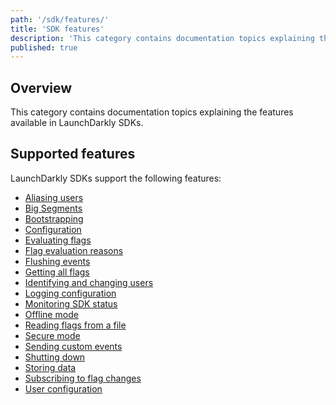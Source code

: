 ```yaml
---
path: '/sdk/features/'
title: 'SDK features'
description: 'This category contains documentation topics explaining the features available in LaunchDarkly''s SDKs.'
published: true
---
```


## Overview

This category contains documentation topics explaining the features available in LaunchDarkly SDKs.

## Supported features

LaunchDarkly SDKs support the following features:

* [Aliasing users](/sdk/features/aliasing-users)
* [Big Segments](/sdk/features/big-segments)
* [Bootstrapping](/sdk/features/bootstrapping)
* [Configuration](/sdk/features/config)
* [Evaluating flags](/sdk/features/evaluating)
* [Flag evaluation reasons](/sdk/features/evaluation-reasons)
* [Flushing events](/sdk/features/flush)
* [Getting all flags](/sdk/features/all-flags)
* [Identifying and changing users](/sdk/features/identify)
* [Logging configuration](/sdk/features/logging)
* [Monitoring SDK status](/sdk/features/monitoring)
* [Offline mode](/sdk/features/offline-mode)
* [Reading flags from a file](/sdk/features/flags-from-files)
* [Secure mode](/sdk/features/secure-mode)
* [Sending custom events](/sdk/features/events)
* [Shutting down](/sdk/features/shutdown)
* [Storing data](/sdk/features/storing-data)
* [Subscribing to flag changes](/sdk/features/flag-changes)
* [User configuration](/sdk/features/user-config)
